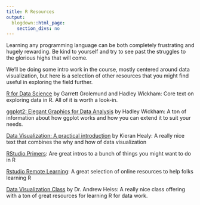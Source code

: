 ```yaml
---
title: R Resources
output:
  blogdown::html_page:
    section_divs: no
---
```


Learning any programming language can be both completely frustrating and hugely rewarding. Be kind to yourself and try to see past the struggles to the glorious highs that will come.

We'll be doing some intro work in the course, mostly centered around data visualization, but here is a selection of other resources that you might find useful in exploring the field further.

[R for Data Science](https://r4ds.had.co.nz/) by Garrett Grolemund and Hadley Wickham: Core text on exploring data in R. All of it is worth a look-in.

[ggplot2: Elegant Graphics for Data Analysis](https://ggplot2-book.org/) by Hadley Wickham: A ton of information about how ggplot works and how you can extend it to suit your needs.

[Data Visualization: A practical introduction](https://socviz.co/) by Kieran Healy: A really nice text that combines the why and how of data visualization

[RStudio Primers](https://rstudio.cloud/learn/primers): Are great intros to a bunch of things you might want to do in R

[Rstudio Remote Learning](https://education.rstudio.com/blog/2020/05/remote-roundup/): A great selection of online resources to help folks learning R

[Data Visualization Class](https://datavizm20.classes.andrewheiss.com/) by Dr. Andrew Heiss: A really nice class offering with a ton of great resources for learning R for data work.


